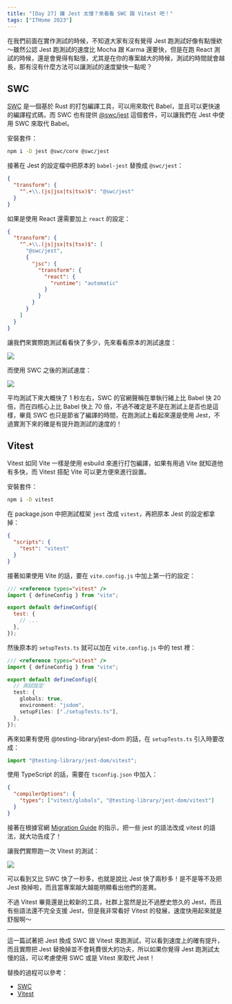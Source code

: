 ```yaml
---
title: "[Day 27] 嫌 Jest 太慢？來看看 SWC 跟 Vitest 吧！"
tags: ["ITHome 2023"]
---
```



在我們前面在實作測試的時候，不知道大家有沒有覺得 Jest 跑測試好像有點慢欸～雖然公認 Jest 跑測試的速度比 Mocha 跟 Karma 還要快，但是在跑 React 測試的時候，還是會覺得有點慢，尤其是在你的專案越大的時候，測試的時間就會越長，那有沒有什麼方法可以讓測試的速度變快一點呢？

## SWC

[SWC](https://swc.rs/) 是一個基於 Rust 的打包編譯工具，可以用來取代 Babel，並且可以更快速的編譯程式碼，而 SWC 也有提供 [@swc/jest](https://www.npmjs.com/package/@swc/jest) 這個套件，可以讓我們在 Jest 中使用 SWC 來取代 Babel。

安裝套件：

```bash
npm i -D jest @swc/core @swc/jest
```

接著在 Jest 的設定檔中把原本的 `babel-jest` 替換成 `@swc/jest`：

```json
{
  "transform": {
    "^.+\\.(js|jsx|ts|tsx)$": "@swc/jest"
  }
}
```

如果是使用 React 還需要加上 `react` 的設定：

```json
{
  "transform": {
    "^.+\\.(js|jsx|ts|tsx)$": [
      "@swc/jest",
      {
        "jsc": {
          "transform": {
            "react": {
              "runtime": "automatic"
            }
          }
        }
      }
    ]
  }
}
```

讓我們來實際跑測試看看快了多少，先來看看原本的測試速度：

<Img src={image_1} />

而使用 SWC 之後的測試速度：

<Img src={image_2} />

平均測試下來大概快了 1 秒左右，SWC 的官網聲稱在單執行緒上比 Babel 快 20 倍，而在四核心上比 Babel 快上 70 倍，不過不確定是不是在測試上是否也是這樣，畢竟 SWC 也只是節省了編譯的時間，在跑測試上看起來還是使用 Jest，不過實測下來的確是有提升跑測試的速度的！

## Vitest

Vitest 如同 Vite 一樣是使用 esbuild 來進行打包編譯，如果有用過 Vite 就知道他有多快，而 Vitest 搭配 Vite 可以更方便來進行設置。

安裝套件：

```bash
npm i -D vitest
```

在 package.json 中把測試框架 `jest` 改成 `vitest`，再把原本 Jest 的設定都拿掉：

```json
{
  "scripts": {
    "test": "vitest"
  }
}
```

接著如果使用 Vite 的話，要在 `vite.config.js` 中加上第一行的設定：

```js
/// <reference types="vitest" />
import { defineConfig } from "vite";

export default defineConfig({
  test: {
    // ...
  },
});
```

然後原本的 `setupTests.ts` 就可以加在 `vite.config.js` 中的 test 裡：

```ts
/// <reference types="vitest" />
import { defineConfig } from "vite";

export default defineConfig({
  // 測試設定
  test: {
    globals: true,
    environment: "jsdom",
    setupFiles: ["./setupTests.ts"],
  },
});
```

再來如果有使用 @testing-library/jest-dom 的話，在 `setupTests.ts` 引入時要改成：

```ts
import "@testing-library/jest-dom/vitest";
```

使用 TypeScript 的話，需要在 `tsconfig.json` 中加入：

```json
{
  "compilerOptions": {
    "types": ["vitest/globals", "@testing-library/jest-dom/vitest"]
  }
}
```

接著在根據官網 [Migration Guide](https://vitest.dev/guide/migration.html) 的指示，把一些 jest 的語法改成 vitest 的語法，就大功告成了！

讓我們實際跑一次 Vitest 的測試：

<Img src={image_3} />

可以看到又比 SWC 快了一秒多，也就是說比 Jest 快了兩秒多！是不是等不及把 Jest 換掉啦，而且當專案越大越能明顯看出他們的差異。

不過 Vitest 畢竟還是比較新的工具，社群上當然是比不過歷史悠久的 Jest，而且有些語法還不完全支援 Jest，但是我非常看好 Vitest 的發展，速度快用起來就是舒服啊～

---

這一篇試著把 Jest 換成 SWC 跟 Vitest 來跑測試，可以看到速度上的確有提升，而且實際把 Jest 替換掉並不會耗費很大的功夫，所以如果你覺得 Jest 跑測試太慢的話，可以考慮使用 SWC 或是 Vitest 來取代 Jest！

替換的過程可以參考：

- [SWC](https://github.com/Jim876633/ithome-2023/commit/9b51fe2f9f72a22ed590d0151dd1d162d73c95b7)
- [Vitest](https://github.com/Jim876633/ithome-2023/commit/3eb26270d53a87eb21f149923983aa65e120599b)
